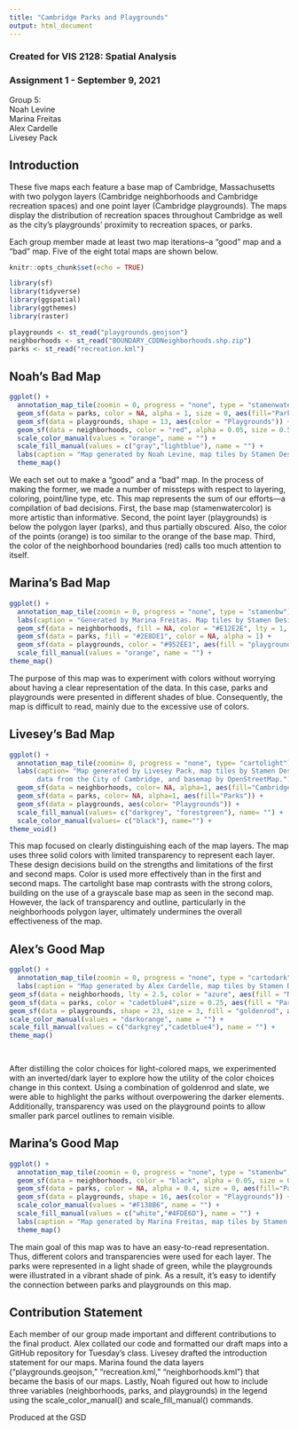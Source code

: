 ```yaml
---
title: "Cambridge Parks and Playgrounds"
output: html_document
---
```

### Created for VIS 2128: Spatial Analysis

### Assignment 1 - September 9, 2021

Group 5:  
Noah Levine  
Marina Freitas  
Alex Cardelle  
Livesey Pack  


## Introduction
These five maps each feature a base map of Cambridge, Massachusetts with two polygon layers (Cambridge neighborhoods and Cambridge recreation spaces) and one point layer (Cambridge playgrounds). The maps display the distribution of recreation spaces throughout Cambridge as well as the city’s playgrounds’ proximity to recreation spaces, or parks. 

Each group member made at least two map iterations–a “good” map and a “bad” map. Five of the eight total maps are shown below.

```r
knitr::opts_chunk$set(echo = TRUE)
```

```r
library(sf)
library(tidyverse)
library(ggspatial)
library(ggthemes)
library(raster)
```

```r

playgrounds <- st_read("playgrounds.geojson")
neighborhoods <- st_read("BOUNDARY_CDDNeighborhoods.shp.zip")
parks <- st_read("recreation.kml")

```

## Noah's Bad Map

```r

ggplot() +
  annotation_map_tile(zoomin = 0, progress = "none", type = "stamenwatercolor") +
  geom_sf(data = parks, color = NA, alpha = 1, size = 0, aes(fill="Parks")) +
  geom_sf(data = playgrounds, shape = 13, aes(color = "Playgrounds")) +
  geom_sf(data = neighborhoods, color = "red", alpha = 0.05, size = 0.5, aes(fill="Neighborhoods")) +
  scale_color_manual(values = "orange", name = "") +
  scale_fill_manual(values = c("gray","lightblue"), name = "") +
  labs(caption = "Map generated by Noah Levine, map tiles by Stamen Design, data from the City of Cambridge, and basemap by OpenStreetMap.") +
  theme_map()

```

We each set out to make a “good” and a “bad” map. In the process of making the former, we made a number of missteps with respect to layering, coloring, point/line type, etc. This map represents the sum of our efforts—a compilation of bad decisions. First, the base map (stamenwatercolor) is more artistic than informative. Second, the point layer (playgrounds) is below the polygon layer (parks), and thus partially obscured. Also, the color of the points (orange) is too similar to the orange of the base map. Third, the color of the neighborhood boundaries (red) calls too much attention to itself.

## Marina's Bad Map

```r

ggplot() +
  annotation_map_tile(zoomin = 0, progress = "none", type = "stamenbw") +
  labs(caption = "Generated by Marina Freitas. Map tiles by Stamen Design. Data by OpenStreetMap.") +
  geom_sf(data = neighborhoods, fill = NA, color = "#E12E2E", lty = 1, lwd = 1) +
  geom_sf(data = parks, fill = "#2E8DE1", color = NA, alpha = 1) +
  geom_sf(data = playgrounds, color = "#952EE1", aes(fill = "playgrounds")) +
  scale_fill_manual(values = "orange", name = "") +
theme_map()

```

The purpose of this map was to experiment with colors without worrying about having a clear representation of the data. In this case, parks and playgrounds were presented in different shades of blue. Consequently, the map is difficult to read, mainly due to the excessive use of colors. 

## Livesey's Bad Map

```r

ggplot() +
  annotation_map_tile(zoomin= 0, progress = "none", type= "cartolight") +
  labs(caption= "Map generated by Livesey Pack, map tiles by Stamen Design,
       data from the City of Cambridge, and basemap by OpenStreetMap.") +
  geom_sf(data = neighborhoods, color= NA, alpha=1, aes(fill="Cambridge Neighborhoods")) + 
  geom_sf(data = parks, color= NA, alpha=1, aes(fill="Parks")) +
  geom_sf(data = playgrounds, aes(color= "Playgrounds")) +
  scale_fill_manual(values= c("darkgrey", "forestgreen"), name= "") +
  scale_color_manual(values= c("black"), name="") +
theme_void()

```

This map focused on clearly distinguishing each of the map layers. The map uses three solid colors with limited transparency to represent each layer. These design decisions build on the strengths and limitations of the first and second maps. Color is used more effectively than in the first and second maps. The cartolight base map contrasts with the strong colors, building on the use of a grayscale base map as seen in the second map. However, the lack of transparency and outline, particularly in the neighborhoods polygon layer, ultimately undermines the overall effectiveness of the map.

## Alex's Good Map

```r

ggplot() +
  annotation_map_tile(zoomin = 0, progress = "none", type = "cartodark", alpha = 1) +
  labs(caption = "Map generated by Alex Cardelle, map tiles by Stamen Design, data from the City of Cambridge, and basemap by OpenStreetMap.") +
geom_sf(data = neighborhoods, lty = 2.5, color = "azure", aes(fill = "Neighborhoods"), alpha = .15) +
geom_sf(data = parks, color = "cadetblue4",size = 0.25, aes(fill = "Parks"), alpha = .85) +
geom_sf(data = playgrounds, shape = 23, size = 3, fill = "goldenrod", aes(color = "Playgrounds"), alpha = .5) +
scale_color_manual(values = "darkorange", name = "") +
scale_fill_manual(values = c("darkgrey","cadetblue4"), name = "") +
theme_map()

  

```

After distilling the color choices for light-colored maps, we experimented with an inverted/dark layer to explore how the utility of the color choices change in this context. Using a combination of goldenrod and slate, we were able to highlight the parks without overpowering the darker elements. Additionally, transparency was used on the playground points to allow smaller park parcel outlines to remain visible.

## Marina's Good Map

```r

ggplot() +
  annotation_map_tile(zoomin = 0, progress = "none", type = "stamenbw", alpha = 0.1) +
  geom_sf(data = neighborhoods, color = "black", alpha = 0.05, size = 0.15, lty = 2, aes(fill="Neighborhoods")) +
  geom_sf(data = parks, color = NA, alpha = 0.4, size = 0, aes(fill="Parks")) +
  geom_sf(data = playgrounds, shape = 16, aes(color = "Playgrounds")) +
  scale_color_manual(values = "#F138B6", name = "") +
  scale_fill_manual(values = c("white","#4FDE6D"), name = "") +
  labs(caption = "Map generated by Marina Freitas, map tiles by Stamen Design, data from the City of Cambridge, and basemap by OpenStreetMap.") +
  theme_map()

```

The main goal of this map was to have an easy-to-read representation. Thus, different colors and transparencies were used for each layer. The parks were represented in a light shade of green, while the playgrounds were illustrated in a vibrant shade of pink. As a result, it's easy to identify the connection between parks and playgrounds on this map.

## Contribution Statement

Each member of our group made important and different contributions to the final product. Alex collated our code and formatted our draft maps into a GitHub repository for Tuesday’s class. Livesey drafted the introduction statement for our maps. Marina found the data layers (“playgrounds.geojson,” “recreation.kml,” “neighborhoods.kml”) that became the basis of our maps. Lastly, Noah figured out how to include three variables (neighborhoods, parks, and playgrounds) in the legend using the scale_color_manual() and scale_fill_manual() commands. 

Produced at the GSD 
